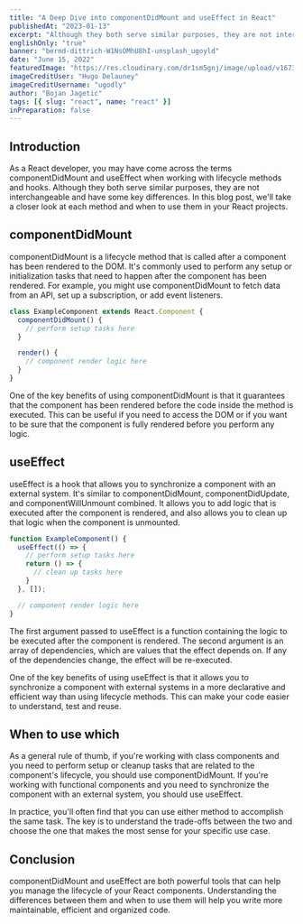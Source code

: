 ```yaml
---
title: "A Deep Dive into componentDidMount and useEffect in React"
publishedAt: "2023-01-13"
excerpt: "Although they both serve similar purposes, they are not interchangeable and have some key differences. In this blog post, we'll take a closer look at each method."
englishOnly: "true"
banner: "bernd-dittrich-W1NsOMhU8hI-unsplash_ugoyld"
date: "June 15, 2022"
featuredImage: "https://res.cloudinary.com/dr1sm5gnj/image/upload/v1673448130/igutech/blogs/geraldo-stanislas-JfPIfLTaJY4-unsplash_b4k0ui.jpg"
imageCreditUser: "Hugo Delauney"
imageCreditUsername: "ugodly"
author: "Bojan Jagetic"
tags: [{ slug: "react", name: "react" }]
inPreparation: false
---
```


## Introduction

As a React developer, you may have come across the terms <Adjusted>componentDidMount</Adjusted> and <Adjusted>useEffect</Adjusted> when working with lifecycle methods and hooks. Although they both serve similar purposes, they are not interchangeable and have some key differences. In this blog post, we'll take a closer look at each method and when to use them in your React projects.


## componentDidMount

<Adjusted>componentDidMount</Adjusted> is a lifecycle method that is called after a component has been rendered to the DOM. It's commonly used to perform any setup or initialization tasks that need to happen after the component has been rendered. For example, you might use componentDidMount to fetch data from an API, set up a subscription, or add event listeners.

```javascript
class ExampleComponent extends React.Component {
  componentDidMount() {
    // perform setup tasks here
  }

  render() {
    // component render logic here
  }
}
```

One of the key benefits of using componentDidMount is that it guarantees that the component has been rendered before the code inside the method is executed. This can be useful if you need to access the DOM or if you want to be sure that the component is fully rendered before you perform any logic.

## useEffect

<Adjusted>useEffect</Adjusted> is a hook that allows you to synchronize a component with an external system. It's similar to componentDidMount, componentDidUpdate, and componentWillUnmount combined. It allows you to add logic that is executed after the component is rendered, and also allows you to clean up that logic when the component is unmounted.

```javascript
function ExampleComponent() {
  useEffect(() => {
    // perform setup tasks here
    return () => {
      // clean up tasks here
    }
  }, []);

  // component render logic here
}
```

The first argument passed to useEffect is a function containing the logic to be executed after the component is rendered. The second argument is an array of dependencies, which are values that the effect depends on. If any of the dependencies change, the effect will be re-executed.

One of the key benefits of using useEffect is that it allows you to synchronize a component with external systems in a more declarative and efficient way than using lifecycle methods. This can make your code easier to understand, test and reuse.

## When to use which
As a general rule of thumb, if you're working with class components and you need to perform setup or cleanup tasks that are related to the component's lifecycle, you should use componentDidMount. If you're working with functional components and you need to synchronize the component with an external system, you should use useEffect.

In practice, you'll often find that you can use either method to accomplish the same task. The key is to understand the trade-offs between the two and choose the one that makes the most sense for your specific use case.

## Conclusion

componentDidMount and useEffect are both powerful tools that can help you manage the lifecycle of your React components. Understanding the differences between them and when to use them will help you write more maintainable, efficient and organized code.